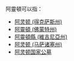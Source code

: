 阿靈頓可以指：

*[[阿灵顿_(得克萨斯州)|阿灵顿 (得克萨斯州)]]
*[[阿靈頓_(佛蒙特州)|阿靈頓 (佛蒙特州)]]
*[[阿靈頓縣_(維吉尼亞州)|阿靈頓縣 (維吉尼亞州)]]
*[[阿灵顿_(马萨诸塞州)|阿灵顿 (马萨诸塞州)]]
*[[阿灵顿国家公墓|阿灵顿国家公墓]]
{{disambig|A|Cat=三字译名消歧义}}